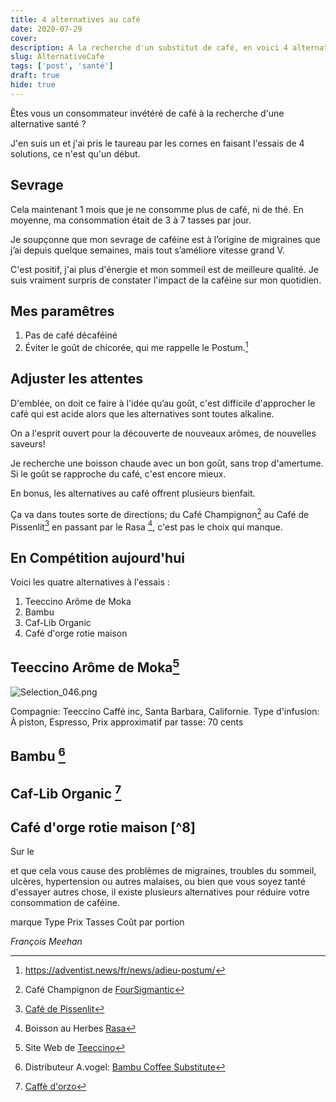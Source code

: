```yaml
---
title: 4 alternatives au café
date: 2020-07-29
cover: 
description: A la recherche d'un substitut de café, en voici 4 alternatives
slug: AlternativeCafe
tags: ['post', 'santé']
draft: true
hide: true
---
```


Êtes vous un consommateur invétéré de café à la recherche d'une alternative santé ?

J'en suis un et j'ai pris le taureau par les cornes en faisant l'essais de 4 solutions, ce n'est qu'un début.

## Sevrage

Cela maintenant 1 mois que je ne consomme plus de café, ni de thé. En moyenne, ma consommation était de 3 à 7 tasses par jour.

Je soupçonne que mon sevrage de caféine est à l’origine de migraines que j’ai depuis quelque semaines, mais tout s’améliore vitesse grand V.

C'est positif, j'ai plus d'énergie et mon sommeil est de meilleure qualité. Je suis vraiment surpris de constater l'impact de la caféine sur mon quotidien.

## Mes paramêtres

1. Pas de café décaféiné
2. Éviter le goût de chicorée, qui me rappelle le Postum.[^1]

## Adjuster les attentes

D'emblée, on doit ce faire à l'idée qu’au goût, c'est difficile d'approcher le café qui est acide alors que les alternatives sont toutes alkaline.

On a l'esprit ouvert pour la découverte de nouveaux arômes, de nouvelles saveurs!

Je recherche une boisson chaude avec un bon goût, sans trop d'amertume. Si le goût se rapproche du café, c'est encore mieux.

En bonus, les alternatives au café offrent plusieurs bienfait.

Ça va dans toutes sorte de directions; du Café Champignon[^2] au Café de Pissenlit[^3] en passant par le Rasa [^4], c'est pas le choix qui manque.


## En Compétition aujourd'hui

Voici les quatre alternatives à l'essais :

1. Teeccino Arôme de Moka
1. Bambu
1. Caf-Lib Organic
1. Café d'orge rotie maison


## Teeccino Arôme de Moka[^5]


![Selection_046.png](:/15796b8fa0004928bda336181e459456)

Compagnie: Teeccino Caffé inc, Santa Barbara, Californie.
Type d'infusion: À piston, Espresso, 
Prix approximatif par tasse:  70 cents 


## Bambu [^6]


## Caf-Lib Organic [^7]


## Café d'orge rotie maison [^8]

Sur le 


et que cela vous cause des problèmes de migraines, troubles du sommeil, ulcères, hypertension ou autres malaises, ou bien que vous soyez tanté d'essayer autres chose, il existe plusieurs alternatives pour réduire votre consommation de caféine. 



marque Type Prix Tasses Coût par portion 


[^1]:https://adventist.news/fr/news/adieu-postum/
[^2]: Café Champignon de [FourSigmantic](https://us.foursigmatic.com/)
[^3]: [Café de Pissenlit](https://fr.wikipedia.org/wiki/Caf%C3%A9_de_pissenlit)
[^4]: Boisson au Herbes [Rasa](https://wearerasa.com/pages/rasa-revitalize-your-self?gclid=EAIaIQobChMIl6OMk7bm6gIVjY3ICh2GVArbEAAYAiAAEgLzs_D_BwE)
[^5]: Site Web de [Teeccino](https://teeccino.com/)
[^6]: Distributeur A.vogel: [Bambu Coffee Substitute](https://www.avogel.ca/en/health-food/bambu.php) 
[^7]: [Caffè d'orzo](https://fr.wikipedia.org/wiki/Caf%C3%A9_d%27orge)


*François Meehan*


[^1]: 